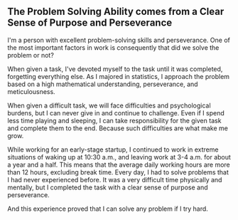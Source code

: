 ## The Problem Solving Ability comes from a Clear Sense of Purpose and Perseverance

I'm a person with excellent problem-solving skills and perseverance.
One of the most important factors in work is consequently that did we solve the problem or not?

When given a task, I've devoted myself to the task until it was completed, forgetting everything else.
As I majored in statistics, I approach the problem based on a high mathematical understanding, perseverance, and meticulousness.

When given a difficult task, we will face difficulties and psychological burdens, but I can never give in and
continue to challenge. Even if I spend less time playing and sleeping, I can take responsibility for the given task
and complete them to the end. Because such difficulties are what make me grow.

While working for an early-stage startup, I continued to work in extreme situations of waking up at 10:30 a.m.,
and leaving work at 3-4 a.m. for about a year and a half. This means that the average daily working hours
are more than 12 hours, excluding break time. Every day, I had to solve problems that I had never experienced before.
It was a very difficult time physically and mentally, but I completed the task with a clear sense of purpose and perseverance.

And this experience proved that I can solve any problem if I try hard.
